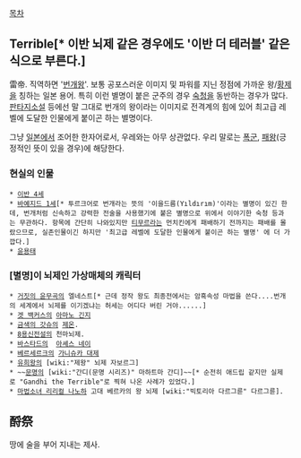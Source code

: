 [[목차]]
== Terrible[* 이반 뇌제 같은 경우에도 '이반 더 테러블' 같은 식으로 부른다.] ==
雷帝. 직역하면 '[[번개]][[왕]]'.
보통 공포스러운 이미지 및 파워를 지닌 정점에 가까운 왕/[[황제]]을 칭하는 일본 용어. 특히 이런 별명이 붙은 군주의 경우 [[숙청]]을 동반하는 경우가 많다.
[[판타지소설]] 등에선 말 그대로 번개의 왕이라는 이미지로 전격계의 힘에 있어 최고급 레벨에 도달한 인물에게 붙이곤 하는 별명이다.

그냥 [[일본]]에서 조어한 한자어로서, 우레와는 아무 상관없다. 우리 말로는 [[폭군]], [[패왕]](긍정적인 뜻이 있을 경우)에 해당한다.

=== 현실의 인물 ===
 * [[이반 4세]]
 * [[바예지드 1세]][* 투르크어로 번개라는 뜻의 '이을드름(Yıldırım)'이라는 별명이 있긴 한데, 번개처럼 신속하고 강력한 전술을 사용했기에 붙은 별명으로 위에서 이야기한 숙청 등과는 무관하다. 항목에 간단히 나와있지만 [[티무르]]라는 먼치킨에게 패배하기 전까지는 패배를 몰랐으므로, 실존인물이긴 하지만 '최고급 레벨에 도달한 인물에게 붙이곤 하는 별명' 에 더 가깝다.]
 * [[윤용태]]

=== [별명]이 뇌제인 가상매체의 캐릭터 ===
 * [[거짓의 윤무곡]]의 엘네스트[* 근데 정작 왕도 최종전에서는 암흑속성 마법을 쓴다....번개의 세계에서 뇌제를 이기겠냐는 허세는 어디다 버린 거야......]
 * [[겟 백커스]]의 [[아마노 긴지]]
 * [[금색의 갓슈]]의 [[제온]].
 * [[8용신전설]]의 천마뇌제. 
 * [[바스타드]]의  [[아셰스 네이]]
 * [[베르세르크]]의 [[가니슈카 대제]]
 * [[유희왕]]의 [wiki:"제왕" 뇌제 자보르그]
 * ~~[[문명]]의 [wiki:"간디(문명 시리즈)" 마하트마 간디]~~[* 순전히 애드립 같지만 실제로 "Gandhi the Terrible"로 찍혀 나온 사례가 있었다.]
 * [[마법소녀 리리컬 나노하]] 고대 베르카의 왕 뇌제 [wiki:"빅토리아 다르그륜" 다르그륜].

== 酹祭 ==
땅에 술을 부어 지내는 제사.
